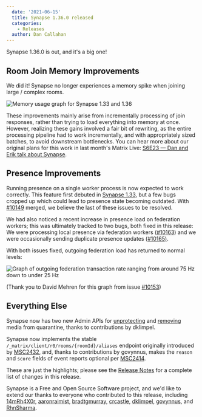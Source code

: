 ```yaml
---
  date: '2021-06-15'
  title: Synapse 1.36.0 released
  categories:
    - Releases
  author: Dan Callahan
---
```


Synapse 1.36.0 is out, and it's a big one!

## Room Join Memory Improvements

We did it! Synapse no longer experiences a memory spike when joining large / complex rooms.

![Memory usage graph for Synapse 1.33 and 1.36](/blog/img/2021-06-15-synapse-1.36-join-memory.png)

These improvements mainly arise from incrementally processing of join responses, rather than trying to load everything into memory at once. However, realizing these gains involved a fair bit of rewriting, as the entire processing pipeline had to work incrementally, and with appropriately sized batches, to avoid downstream bottlenecks. You can hear more about our original plans for this work in last month's Matrix Live: [S6E23 — Dan and Erik talk about Synapse](https://www.youtube.com/watch?v=694VuhmVmfo).

## Presence Improvements

Running presence on a single worker process is now expected to work correctly. This feature first debuted in [Synapse 1.33](/blog/2021/05/05/synapse-1-33-0-released), but a few bugs cropped up which could lead to presence state becoming outdated. With [#10149](https://github.com/matrix-org/synapse/pull/10149) merged, we believe the last of these issues to be resolved.

We had also noticed a recent increase in presence load on federation workers; this was ultimately tracked to two bugs, both fixed in this release: We were processing local presence via federation workers ([#10163](https://github.com/matrix-org/synapse/pull/10163)) and we were occasionally sending duplicate presence updates ([#10165)](https://github.com/matrix-org/synapse/pull/10165).

With both issues fixed, outgoing federation load has returned to normal levels:

![Graph of outgoing federation transaction rate ranging from around 75 Hz down to under 25 Hz](/blog/img/2021-06-15-synapse-1.36-fed-sender-tx-rate.png)

(Thank you to David Mehren for this graph from issue [#10153](https://github.com/matrix-org/synapse/issues/10153))

## Everything Else

Synapse now has two new Admin APIs for [unprotecting](https://github.com/matrix-org/synapse/blob/v1.36.0/docs/admin_api/media_admin_api.md#unprotecting-media-from-being-quarantined) and [removing](https://github.com/matrix-org/synapse/blob/v1.36.0/docs/admin_api/media_admin_api.md#remove-media-from-quarantine-by-id) media from quarantine, thanks to contributions by dklimpel.

Synapse now implements the stable `/_matrix/client/r0/rooms/{roomId}/aliases` endpoint originally introduced by [MSC2432](https://github.com/matrix-org/matrix-doc/pull/2432), and, thanks to contributions by govynnus, makes the `reason` and `score` fields of event reports optional per [MSC2414](https://github.com/matrix-org/matrix-doc/pull/2414).

These are just the highlights; please see the [Release Notes](https://github.com/matrix-org/synapse/blob/v1.36.0/CHANGES.md) for a complete list of changes in this release.

Synapse is a Free and Open Source Software project, and we'd like to extend our thanks to everyone who contributed to this release, including [14mRh4X0r](https://github.com/14mRh4X0r), [aaronraimist](https://github.com/aaronraimist), [bradtgmurray](https://github.com/bradtgmurray), [crcastle](https://github.com/crcastle), [dklimpel](https://github.com/dklimpel), [govynnus](https://github.com/govynnus), and [RhnSharma](https://github.com/RhnSharma).
